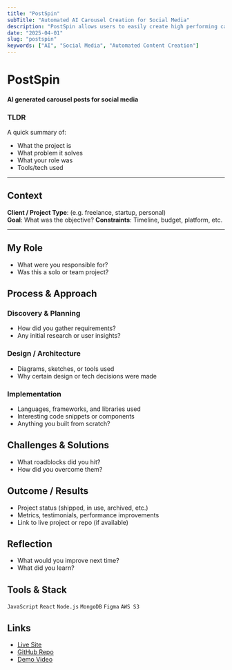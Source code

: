 ```yaml
---
title: "PostSpin"
subTitle: "Automated AI Carousel Creation for Social Media"
description: "PostSpin allows users to easily create high performing carousel posts for social media and then schedule their posting"
date: "2025-04-01"
slug: "postspin"
keywords: ["AI", "Social Media", "Automated Content Creation"]
---
```


# PostSpin

#### AI generated carousel posts for social media

### TLDR

A quick summary of:

- What the project is
- What problem it solves
- What your role was
- Tools/tech used

---

## Context

**Client / Project Type**: (e.g. freelance, startup, personal)
<br/>
**Goal**: What was the objective?
**Constraints**: Timeline, budget, platform, etc.

---

## My Role

- What were you responsible for?
- Was this a solo or team project?

## Process & Approach

### Discovery & Planning

- How did you gather requirements?
- Any initial research or user insights?

### Design / Architecture

- Diagrams, sketches, or tools used
- Why certain design or tech decisions were made

### Implementation

- Languages, frameworks, and libraries used
- Interesting code snippets or components
- Anything you built from scratch?

## Challenges & Solutions

- What roadblocks did you hit?
- How did you overcome them?

## Outcome / Results

- Project status (shipped, in use, archived, etc.)
- Metrics, testimonials, performance improvements
- Link to live project or repo (if available)

## Reflection

- What would you improve next time?
- What did you learn?

## Tools & Stack

`JavaScript` `React` `Node.js` `MongoDB` `Figma` `AWS S3`

## Links

- [Live Site](https://example.com)
- [GitHub Repo](https://github.com/example/project)
- [Demo Video](https://example.com/demo)
